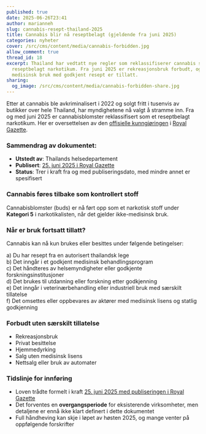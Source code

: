 ```yaml
---
published: true
date: 2025-06-26T23:41
author: marianneh
slug: cannabis-resept-thailand-2025
title: Cannabis blir nå reseptbelagt (gjeldende fra juni 2025)
categories: nyheter
cover: /src/cms/content/media/cannabis-forbidden.jpg
allow_comment: true
thread_id: 18
excerpt: Thailand har vedtatt nye regler som reklassifiserer cannabis som et
  reseptbelagt narkotikum. Fra juni 2025 er rekreasjonsbruk forbudt, og kun
  medisinsk bruk med godkjent resept er tillatt.
sharing:
  og_image: /src/cms/content/media/cannabis-forbidden-share.jpg
---
```

Etter at cannabis ble avkriminalisert i 2022 og solgt fritt i tusenvis av butikker over hele Thailand, har myndighetene nå valgt å stramme inn. Fra og med juni 2025 er cannabisblomster reklassifisert som et reseptbelagt narkotikum. Her er oversettelsen av den [offisielle kunngjøringen](https://ratchakitcha.soc.go.th/documents/76076.pdf) i [Royal Gazette](https://ratchakitcha.soc.go.th/).

### Sammendrag av dokumentet:

*   **Utstedt av**: Thailands helsedepartement
*   **Publisert**: [25\. juni 2025 i Royal Gazette](https://ratchakitcha.soc.go.th/documents/76076.pdf)
*   **Status**: Trer i kraft fra og med publiseringsdato, med mindre annet er spesifisert

### Cannabis føres tilbake som kontrollert stoff

Cannabisblomster (buds) er nå ført opp som et narkotisk stoff under **Kategori 5** i narkotikalisten, når det gjelder ikke-medisinsk bruk.

### Når er bruk fortsatt tillatt?

Cannabis kan nå kun brukes eller besittes under følgende betingelser:

a) Du har resept fra en autorisert thailandsk lege  
b) Det inngår i et godkjent medisinsk behandlingsprogram  
c) Det håndteres av helsemyndigheter eller godkjente forskningsinstitusjoner  
d) Det brukes til utdanning eller forskning etter godkjenning  
e) Det inngår i veterinærbehandling eller industriell bruk med særskilt tillatelse  
f) Det omsettes eller oppbevares av aktører med medisinsk lisens og statlig godkjenning

### Forbudt uten særskilt tillatelse

*   Rekreasjonsbruk
*   Privat besittelse
*   Hjemmedyrking
*   Salg uten medisinsk lisens
*   Nettsalg eller bruk av automater

### Tidslinje for innføring

*   Loven trådte formelt i kraft [25\. juni 2025 med publiseringen i Royal Gazette](https://ratchakitcha.soc.go.th/documents/76076.pdf)
*   Det forventes en **overgangsperiode** for eksisterende virksomheter, men detaljene er ennå ikke klart definert i dette dokumentet
*   Full håndheving kan skje i løpet av høsten 2025, og mange venter på oppfølgende forskrifter